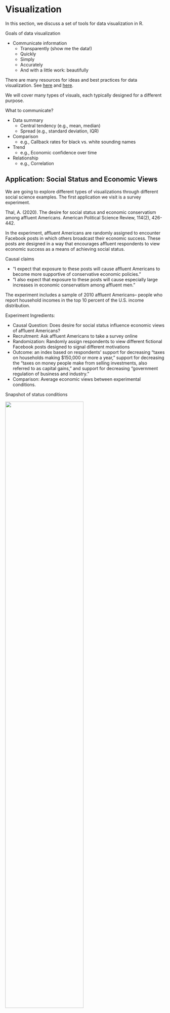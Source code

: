 # Visualization {#visualization}

In this section, we discuss a set of tools for data visualization in R.

Goals of data visualization

-   Communicate information
    -   Transparently (show me the data!)
    -   Quickly
    -   Simply
    -   Accurately
    -   And with a little work: beautifully

There are many resources for ideas and best practices for data visualization. See [here](https://www.tableau.com/learn/articles/best-data-visualization-blogs) and [here](https://serialmentor.com/dataviz/index.html).

We will cover many types of visuals, each typically designed for a different purpose.

What to communicate?

-   Data summary
    -   Central tendency (e.g., mean, median)
    -   Spread (e.g., standard deviation, IQR)
-   Comparison
    -   e.g., Callback rates for black vs. white sounding names
-   Trend
    -   e.g., Economic confidence over time
-   Relationship
    -   e.g., Correlation

## Application: Social Status and Economic Views

We are going to explore different types of visualizations through different social science examples. The first application we visit is a survey experiment.

Thal, A. (2020). The desire for social status and economic conservatism among affluent Americans. American Political Science Review, 114(2), 426-442.

In the experiment, affluent Americans are randomly assigned to encounter Facebook posts in which others broadcast their economic success. These posts are designed in a way that encourages affluent respondents to view economic success as a means of achieving social status.

Causal claims

-   "I expect that exposure to these posts will cause affluent Americans to become more supportive of conservative economic policies."
-   "I also expect that exposure to these posts will cause especially large increases in economic conservatism among affluent men."

The experiment includes a sample of 2010 affluent Americans-- people who report household incomes in the top 10 percent of the U.S. income distribution.

Experiment Ingredients:

-   Causal Question: Does desire for social status influence economic views of affluent Americans?
-   Recruitment: Ask affluent Americans to take a survey online
-   Randomization: Randomly assign respondents to view different fictional Facebook posts designed to signal different motivations
-   Outcome: an index based on respondents' support for decreasing "taxes on households making \$150,000 or more a year," support for decreasing the "taxes on money people make from selling investments, also referred to as capital gains," and support for decreasing "government regulation of business and industry."
-   Comparison: Average economic views between experimental conditions.

Snapshot of status conditions

![](images/status1.png){width="70%"}

Snapshot of Concrete and Placebo comparison conditions

![](images/status2.png){width="70%"}

**Can you put this into the potential outcomes framework?**

## Boxplots

For a video explainer of the code for boxplots and barplots, see below. The video only discusses the code. Use the notes and lecture discussion for additional context. (Via youtube, you can speed up the playback to 1.5 or 2x speed.)

{{< video src="https://www.youtube.com/watch?v=QmQr4lfrmUc" >}}

Let's load the data! Here, note that the data file is in a .RData format instead of .csv. This means that instead of using `read.csv`, we should use a function to load the data that is suitable for the .RData format. This will be `load`. That function works the following way:

```r
load("data/status.RData")
```

```r
load("status.RData")
```

After running the above code, an object will show up in your R environment.

```r
head(status)
```

The data include the following variables

-   `condition`: Placebo, Concrete, Self-Esteem, Social Approval, Conspicuous Consumption
-   `gender`: 1= male; 0= otherwise
-   `econcon`: Economic views. Numeric variable from 0 to 1, with higher values reflecting more conservative views

### Data Summary: Boxplot

Characterize the distributions of continuous numeric variables at once

-   Features: box, whiskers, outliers
-   We will supply the function with a column in our data, and the boxplot displays the distribution of that variable.

![](images/agebox.png){width="80%"}

*Figure from Will Lowe*

Here is an example of the `boxplot` using our `econcon` variable.

-   We have added a title and y-axis label to the plot through the `main` and `ylab` arguments. Play around with changing the words in those arguments.

```r
boxplot(status$econcon,
        main="Economic Views in the Survey Sample",
        ylab="Economic Views")
```

After you execute the plot code, a preview of the plot should appear in the bottom-right window of RStudio.

Boxplots are also useful for data summary across multiple distribution: `boxplot(y ~ x, data = d)`

```r
boxplot(econcon ~ condition, data=status,
        main="Economic Views by Experimental Condition",
        ylab="Economic Views",
        names = c("Placebo", "Concrete", "Conspicuous", 
                  "Self-Esteem", "Social"),
        xlab = "Experimental Condition",
        col = c("red3", rep("dodgerblue", 4)))
```

The additional arguments are just aesthetics. Play around with different settings.

-   For example, can you change the code to make the first two boxes red? Colors are supplied as a vector using the `col =` argument.
    -   To explore colors in R, run this function `colors()` in your R console.

How should we interpret these results? Does status or social approval motivation, specifically, influence economic views? What about other potential motivations?

## Barplots

Comparing frequencies (raw N), proportions, and/or means across categories

```r
valuesbar <- c(20, 30, 40, 10)

namesbar <- c("Livingston Dining \n Commons",
              "Neilson \n Dining Hall",
              "Busch \n Dining Hall",
              "Brower \n Commons")

barplot(valuesbar,
        names=namesbar,
        cex.names = .6,
        main="Hypothetical Evaluation of RU Dining",
        ylab="Percent Prefer Dining Option",
        cex.lab = .7, 
        col="red3")
```

We will use the `barplot()` function.

-   In contrast to the boxplot, the barplot function takes a vector of values that will serve as the top of the bars in the plot-- it does not summarize a variable from within the function
    -   E.g., we could supply it a set of means to plot, not a raw variable
-   Many of the other arguments are aesthetics similar to those when working with boxplot.
-   This means that barplots are pretty easy to create in R. We can supply it a short vector of any values (e.g., `valuesbar <- c(20, 30, 40, 10)`), and we could also supply it a vector of any names to label those values.
    -   For real applications, this means we could supply a barplot with the output of a `tapply()` function, a `table()` summarizing a single variable, or a set of `mean()` values we have combined into a vector using `c()`.

For example, in experiments, we may use barplots to compare the mean from the treatment group(s) $\bar{Y}(1)$ to the control $\bar{Y}(0)$ on some outcome. Let's do it!

-   First, we need the means. Let's find the conditional means of economic views.

```r
condmeans <- tapply(status$econcon, status$condition, mean)
condmeans # save as object to supply to the barplot function
```

The first input is the vector of means/proportions/frequency you want to plot.

```r
barplot(condmeans,
        ylim =  c(0,1), # y-axis dimensions
        names = c("Placebo", "Concrete", "Conspicuous", 
                  "Self-Esteem", "Social"),
        col = "black", # color of bars
        main = "Mean Economic Views by Condition", # plot title
        cex.main = .8, # size of plot title
        cex.names = .8, # size of name labels
        ylab = "Mean Views", # yaxis label
        cex.lab = .8,# size of yaxis label
        las = 1) # controls angle of axis labels
```

The remaining arguments alter the look of the plot to make it more informative.

-   How could we improve this plot to make the interpretation easier?

### Saving Plots

You can save an image of your plot as a `png()` to your working directory. Place `png()` just before your plot with a name in quotations, and then specify the dimensions. Place `dev.off()` at the bottom.

```r
png("mybarplot.png", width = 7, height = 4, res=300, units="in")
barplot(condmeans,
        ylim =  c(0,1), # y-axis dimensions
        names = c("Placebo", "Concrete", "Conspicuous", 
                  "Self-Esteem", "Social"),
        col = "black", # color of bars
        main = "Mean Economic Views by Condition", # plot title
        cex.main = .8, # size of plot title
        cex.names = .8, # size of name labels
        ylab = "Mean Views", # yaxis label
        cex.lab = .8,# size of yaxis label
        las = 1) # controls angle of axis labels
dev.off()
```

Alternatively, you can save it as an image, by going to the plot window in your RStudio environment, and clicking on Export -\> Save as Image. Here, you can save it in any file format you would like, as well as change the dimensions.

![](images/saveplot.png)

### Creating New Variables

The author theorizes that social approval, self-esteem, and conspicuous consumption are all elements of "status motivation." We could analyze the results by collapsing them into a single category called "status motivation" and compare it to the other experimental groups.

-   Create a new variable `conditionnew`
-   Code the variable into new categories based on the values in the original `condition` variable
-   Check the class of the new variable and convert if necessary
-   Verify new variable by exploring values

```r
status$conditionnew <- NA # create new variable
## Code new variable
status$conditionnew[status$condition == "Placebo"] <- "Placebo"
status$conditionnew[status$condition == "Concrete"] <- "Concrete"
status$conditionnew[status$condition == "Conspicuous Consumption" |
                     status$condition == "Self-Esteem" |  
                      status$condition == "Social Approval"] <- "Status"

# class(status$conditionnew) check the class
status$conditionnew <- as.factor(status$conditionnew) # convert
```

Recall, an alternative way to create the new variable is through an `ifelse` statement.

-   Can be read: If this relational statement is `TRUE`, I assign you A, otherwise I assign you B
-   This often works best when we change factor variables to character

```r
status$conditionnew2 <- as.character(status$condition)
status$conditionnew2 <- ifelse(status$condition == "Conspicuous Consumption" |
                     status$condition == "Self-Esteem" |  
                      status$condition == "Social Approval", 
                     "Status", status$conditionnew2)
status$conditionnew2 <- as.factor(status$conditionnew2)
table(status$conditionnew2)
```

Note: Barplots don't have to display means. We could also display frequencies. For example, let's make a plot of the number of people in each condition using our new variable.

```r
freqobs <- table(status$conditionnew)


barplot(freqobs,
        ylim = c(0, 1200),
        col = "black", # color of bars
        main = "Number of People per Condition", # plot title
        cex.main = .8, # size of plot title
        cex.names = .8, # size of name labels
        ylab = "N of Observations", # yaxis label
        cex.lab = .8,# size of yaxis label
        las = 1) # controls angle of axis labels
```

## Application: Changing Minds on Gay Marriage

We now turn to a study that asks the question

-   Research Question Can we effectively persuade people to change their minds?
    -   *Contact Hypothesis*: outgroup hostility diminishes through extended positive contact

The authors conduct two randomized control trials in Los Angeles

-   *Target population*: voters in Los Angeles
-   *Recruitment*: select people from a registered voter list
-   *Randomized treatment conditions*:
    -   Canvassers have a conversation about same-sex marriage vs.
    -   Recycling scripts (placebo)
    -   Control group: no canvassing
-   *Outcome measures*:
    -   Feeling towards gay couples (survey responses over multiple waves)
-   *Comparison*
    -   Compare average change in feelings between treatment conditions

Let's load the data. Data available through QSS. See QSS Chapter 2 for additional discussion.

-   `study`: Which study is the data from (`1` = Study1, `2` = Study2)
-   `treatment`: Five possible treatment assignment options
-   `therm1`: Survey thermometer rating of feeling towards gay couples in waves 1 (0--100) (asked before people were canvassed)
-   `therm2`: Survey thermometer rating of feeling towards gay couples in waves 2 (0--100) (asked after people were canvassed)

```r
marriage <- read.csv("data/gayreshaped.csv", stringsAsFactors = T)
```

```r
marriage <- read.csv("gayreshaped.csv", stringsAsFactors = T)
```

```r
## How many rows and columns
dim(marriage)

## How many observations in each treatment group, in each study
table(marriage$treatment, marriage$study)
```

For a video explainer of the code for the barplot, scatter plot and histogram created with this application, see below. The video only discusses the code. Use the notes and lecture discussion for additional context. (Via youtube, you can speed up the playback to 1.5 or 2x speed.)

{{< video src="https://www.youtube.com/watch?v=ukexpAulAAk" >}}

Let's focus on study 1 only.

```r
marriage1 <- subset(marriage, study ==  1)
```

We have to do some work to prepare our outcome and treatment conditions.

In experiments, we compare the mean from the treatment group(s) $\bar{Y}(1)$ to the control $\bar{Y}(0)$ on some outcome

-   Here are outcome is Change in Support for gay couples: Wave 2 - Wave 1 feeling thermometer scores

```r
marriage1$outcome <- marriage1$therm2 - marriage1$therm1
```

### Recall: Creating new variables

Let's create a new variable `treatmentnew` that collapses the two Recycling and Same-Sex marriage conditions.

```r
marriage1$treatmentnew <- NA
marriage1$treatmentnew[marriage1$treatment == "No Contact"] <- "No Contact"
marriage1$treatmentnew[marriage1$treatment == "Recycling Script by Gay Canvasser" |
                         marriage1$treatment == 
                         "Recycling Script by Straight Canvasser"] <- "Recycling"
marriage1$treatmentnew[marriage1$treatment == "Same-Sex Marriage Script by Gay Canvasser" |
                         marriage1$treatment ==
                         "Same-Sex Marriage Script by Straight Canvasser"] <- "Marriage"
marriage1$treatmentnew <- as.factor(marriage1$treatmentnew)

table(marriage1$treatmentnew)
```

### Recall: Using ifelse to create new variable

An alternative way we could create a variable is to use `ifelse`

Let's try another way using the `ifelse` command.

-   Can be read: If this relational statement is `TRUE`, I assign you A (in this case "No Contact"), otherwise (`ifelse()`)
-   if this alternative relational statement is `TRUE`, I assign you B (in this case "Recycling"), otherwise (`ifelse()`)
-   if this alternative relational statement is `TRUE`, I assign you C (in this case "Marriage"), otherwise
-   If all of those were `FALSE` I assign you D (in this case an `NA`)

```r
marriage1$treatmentnew2 <- ifelse(marriage1$treatment == "No Contact", "No Contact",
                                  ifelse(marriage1$treatment == 
                                           "Recycling Script by Gay Canvasser" |
                                           marriage1$treatment ==  
                                           "Recycling Script by Straight Canvasser",  
                                         "Recycling",
                                    ifelse(marriage1$treatment ==
                                        "Same-Sex Marriage Script by Gay Canvasser" |  
                                            marriage1$treatment ==
                                        "Same-Sex Marriage Script by Straight Canvasser",
                                        "Marriage", 
                                        NA)))
marriage1$treatmentnew2 <- as.factor(marriage1$treatmentnew2)
```

### Calculating the Average Treatment Effect

We now have our outcome and our treatment conditions. In an experiment, we want to look at the difference in means between conditions. Let's calculate the means.

```r
outs <- tapply(marriage1$outcome, marriage1$treatmentnew, mean, na.rm=T)
```

Note: Sometimes data include missing cells. In R, these have an `NA`. To ignore these when calculating a mean, we add `na.rm = T` to the `mean()` or `tapply()` functions.

### Visualize means in a barplot

Let's also add a line at 0 using `abline()`

```r
barplot(outs,
        col="black",
        ylim =  c(-2, 2), # y-axis dimensions
        border = NA, # removes bar borders
        main = "Change in FT W2-W1 by Type of Treatment", # plot title
        cex.main = .8, # size of plot title
        ylab = "Mean Change in FT W2-W1", # yaxis label
        cex.lab = .8,# size of yaxis label
        las = 1) # controls angle of axis labels
abline(h=0, lty=2, col = "red", lwd=2) # adds horizontal line at 0 with dashes 

```

How should we interpret these results?

-   In the Marriage condition, it looks like on average, views toward gay couples became warmer (the bar is positive) after the conversations with canvassers about same-sex marriage.
-   In contrast, the views of people in the Recycling or No Contact conditions did not change much and if anything, became slightly colder.
-   Comparing between these bars, then, it seems like there is an "average treatment effect" given that the change in the Marriage condition was different from the Recycling an No Contact control groups.

## Scatterplots

It turns out that study was completely fabricated, and the article was eventually [retracted](https://www.newyorker.com/science/maria-konnikova/how-a-gay-marriage-study-went-wrong).

How did people know? Well a team of researchers became suspicious based on exploratory analyses they conducted with the data. Let's do a few of these to learn about scatterplots and histograms.

Scatter plots show the relationship between two numeric variables.

A common way to describe and quantify a relationship is through correlation.

-   Correlation: When $x$ changes, $y$ also changes by a fixed proportion
    -   Asks: If you are a certain degree above the mean of $x$, are you similarly that much above the mean of $y$?
    -   Positive correlation: data cloud slopes up;
    -   Negative correlation: data cloud slopes down;
    -   High positive or negative correlation: data cluster tightly around a sloped line
    -   Not affected by changes of scale: cm vs. inch, etc.

Range of Correlation is between $-1$ and $1$

-   Look at the graphs below for examples of high and low positive and negative correlations.

![From *R for Dummies*](images/corrdummies.png){width="60%"}

The `plot()` function in R works using x and y coordinates.

-   We have to tell R precisely at which x- and y- coordinates to place points (e.g., place a point at `x=20` and `y=40`)
-   In practice, we will generally supply R with a vector of x-coordindates and a vector of corresponding y-coordinates.

To illustrate a scatterplot, we will examine the relationship between the Wave 1 and Wave 2 feeling thermometer scores in the field experiment, for just the control "No Contact" condition.

```r
## Subset data to look at control only
controlonly <- subset(marriage1, treatment == "No Contact")
```

In the `plot()`, we supply the x and y vectors.

-   `xlim` and `ylim` specify the range of the x and y axis.
-   `pch` is the point type. You can play around with that number to view different plot types

```r
plot(x=controlonly$therm1, y=controlonly$therm2, 
     main = "Relationship between W1 and  W2",
     xlab = "Wave 1", xlim = c(0, 100),
     ylab = "Wave 2", ylim = c(0, 100),
     pch = 20)
```

The correlation looks extremely high! It is positively sloped and tightly clustered.

In fact, if we use R's function to quantify a correlation between two variables, we will see it is a correlation above .99, very close to the maximum value.

-   By default, R calculate the "pearson" correlation coefficient, a number that will be between -1 and 1. It represents the strength of the linear association between two variables.

```r
## use = "pairwise" means to use all observations where neither variable has missing NA data
cor(marriage1$therm1, marriage1$therm2, use = "pairwise")
```

This high correlation was unusual for this type of data.

-   Feeling thermometers suffer from low reliability. How a person answers the question at one point in time (perhaps 83) in Wave 1 often differs from the numbers they say when asked again at a future point in time in Wave 2. A person's responses often aren't that stable.
-   Because there was such a high correlation, it suggested that the data might not have been generated by real human responses

## Histograms

The researchers later discovered the Wave 1 data was suspiciously correlated with an existing survey: 2012 CCAP.

-   They believe the researcher likely used CCAP for Wave 1 - used survey responses from real humans that took a real survey -- but not the humans that the researcher claimed to interview in the experiment.
-   Then the researcher generated the Wave 2 data by adding random noise to the Wave 1 data
-   Part of why they believe this has to do with a histogram plot they generated to compare Waves 1 and 2

A histogram is a useful plot for summarizing the distribution of a single variable.

-   It shows the frequency of observations (e.g., the number of survey respondents) who give an answer within a particular interval of numeric values

Because a histogram is a single variable summary, we just supply R with the numeric variable we want to summarize.

-   The new argument here `breaks` tells R how many of the individual rectangles we want. You can play around with that number to see how the plot changes.

```r
hist(x=controlonly$therm1, breaks=50,
     main = "W1 Histogram", ylim = c(0,1000))
hist(x=controlonly$therm2,breaks=50,
     main = "W2 Histogram", ylim = c(0,1000))  
```

The researchers noticed that the heaping patterns were different between Wave 1 and Wave 2.

-   When real humans answer these types of feeling thermometer questions, we often see heaping (tall spikes) at values of 0, 50, and 100. Humans tend to gravitate toward those nice round numbers to anchor their responses. In addition, often researchers might recode people with missing responses (people who skip a question), as having a score of 50, increasing the number at that point.
    -   Wave 1 has a lot of this heaping-- look at the higher bars around 0, 50, and 100, suggesting a lot of survey respondents gave those answers.
    -   However, Wave 2 has less heaping, particularly at 50. This suggested to the researchers that the Wave 2 data were likely generated by a computer and not real humans

### Happy research ending

While the original article was retracted

-   Researchers who found irregularities received funding to conduct similar studies with real data this time
-   Multiple publications suggest the canvassing approach was effective:
    -   Broockman and Kalla. 2016. "Durably reducing transphobia: A field experiment on door-to-door canvassing" Science 352 no. 6282.
    -   Broockman and Kalla. 2020. "Reducing exclusionary attitudes through interpersonal conversation: evidence from three field experiments." American Political Science Review
    -   Kalla and Broockman. 2021. "Which narrative strategies durably reduce prejudice? Evidence from field and survey experiments supporting the efficacy of perspective-getting." American Journal of Political Science. Forthcoming.

## Line Plots

In this application, we will create a line plot in R. Line plots are built very similarly to scatterplots. We provide R an input of values for the x-axis and corresponding values on the y-axis.

For example, if we wanted to plot the US life expectancy for the past few years from 2018-2021, we could do the following based on data from the National Center for Health Statistics:

```r
years <- c(2018, 2019, 2020, 2021)
yvalues <- c(78.7, 78.8, 77, 76.1)

## Key to making this a line plot is type="l"
plot(x=years,
     y=yvalues,
     type="l",
     main="US Life Expectancy by year",
     xlab = "Year",
     ylab = "Life Expectancy at birth",
     las=2 ) # orientation of axis labels
```

```r
## Alternate approach is to customize axis
plot(x=1:4,
     y=yvalues,
     type="l",
     main="US Life Expectancy by year",
     xlab = "Year",
     ylab = "Life Expectancy at birth",
     las=2, # orientation of axis labels
     xaxt="n") # remove original axis
axis(1, at=1:4, labels = years) # label points only at relevant ticks
```

The two vectors of values may come from variables in your data or may come from calculations you make using those variables.

Let's do a more complex example and break this down step by step.

## Application: Trends during COVID

Since the onset of the pandemic in 2020, researchers have evaluated attitudinal and behavioral responses to policy changes, political messages, and COVID case/hospitalization/death rates.

-   Survey data on attitudes and self-reported behavior
-   Health care provider administrative data
-   Mobile phone data to track locations
-   Social media data to track attitudes and mobility

***Example: Using Survey data from over 1.1 million responses*** to measure concern about the coronavirus over time.

-   Clinton, Joshua, et al. "[Partisan pandemic: How partisanship and public health concerns affect individuals' social mobility during COVID-19](https://www.science.org/doi/10.1126/sciadv.abd7204)." Science advances 7.2 (2021): eabd7204.

![](images/covidsurvey.png)

***Example: Using the geotracking data of 15 million smartphones*** per day to compute percentage reduction in general movement and visiting non-essential services relative to before COVID-19 (before March 9).

-   Gollwitzer, Anton, et al. "[Partisan differences in physical distancing are linked to health outcomes during the COVID-19 pandemic](https://www.nature.com/articles/s41562-020-00977-7)." Nature human behaviour 4.11 (2020): 1186-1197.

![](images/covidphone.png)

***Example: Using Twitter geolocation data*** to track how much movement users have by looking at the distances from all locations where a given user has tweeted.

-   Paiheng Xu, Mark Dredze, David A Broniatowski. "[The Twitter Social Mobility Index: Measuring Social Distancing Practices from Geolocated Tweets](https://socialmobility.covid19dataresources.org/)." Journal of Medical Internet Research (JMIR), 2020.

![](images/covidtwitter.png)

We will use the Twitter social mobility index to study how the movement of geo-located Twitter users changed from 2019 into April 2022.

-   We will compare this movement for users located in the Northeast vs. South

Each row of the dataset represents a week of the year. Each column represents a particular geography for which social mobility was calculated by the researchers.

-   `Dates` indicates the date
-   `Northeast`: social mobility data for those in the northeast of the U.S.
-   `South`: social mobility data for those in the south of the U.S.

```r
## Load the data from the author Mark Dredze's website
covid <- read.csv("https://raw.githubusercontent.com/mdredze/covid19_social_mobility.github.io/master/data/longitudinal_compiled.csv")
```

Just like we have encountered numeric, factor, and character variables, R also has the ability to treat variables specifically as dates. We will want R to treat the date variable we read in as a date, and not as raw text or some other variable type. To do this, we will use the `as.Date` function.

```r
## Date variable original format and class
head(covid$Dates)
class(covid$Dates)

## Convert to class Date
covid$Dates <- as.Date(covid$Date)
head(covid$Dates)
class(covid$Dates)
```

The researchers continue to add to these data. Let's look at the portion of data from 2019 to April 2022.

-   Note the use of `as.Date` again to make sure R knows our text should be treated as a date
-   Note the use of the greater than or equal to `>=` and less than or equal signs `<=` to specify which rows we want to keep in the data. We want rows that are in dates after January 1, 2019 and (`&`) on or before April 25, 2022.

```r
covidsub <- subset(covid, Dates >= as.Date("2019-01-01") &
                     Dates <= as.Date("2022-04-25"))
```

These data are collected by week. That is very detailed. While that may be useful, let us create another variable that contains just the month and year, which will allow us to calculate the average per month. With a date variable, we can use the `format` function to change the format to just year and month.

```r
covidsub$monthyear <- format(covidsub$Dates, "%Y-%m")
range(covidsub$monthyear)
```

Where we are going ...

```r
mobilitybymonthNE <- tapply(covidsub$Northeast, covidsub$monthyear, mean,
                          na.rm=T)

mobilitybymonthSO <- tapply(covidsub$South, covidsub$monthyear, mean,
                          na.rm=T)

plot(x=1:length(mobilitybymonthNE),y=mobilitybymonthNE,
     type="l", pch=15,
     main="Avg. Social Mobility by Month and Region",
     ylab="Twitter Social Mobility Index",
     xlab="",
     ylim = c(0, 80), las=1,
     lwd=2,
     bty="n",
     xaxt="n")
lines(x=1:length(mobilitybymonthSO),y=mobilitybymonthSO, col="red3", lwd=2)
axis(1, at = 1:length(mobilitybymonthNE), 
     labels= names(mobilitybymonthNE), 
     las=2, cex.axis=.7)
legend("bottomleft",  col=c("red3", "black"), 
       c("South", "Northeast"), cex = .7, lty=1,lwd=2,
       bty="n")
```

Starting from the bottom ...

-   Let's first create a scatterplot by providing R with our two variables
-   In a trend/line plot, we want each month on the x-axis
-   We want our outcome on the y-axis, in this case, average social mobility by month
-   Ultimately we will want to compare the Northeast with the South. We will plot one line at a time, starting with the Northeast

We first need to find the average by month. Recall our `tapply()` function.

```r
mobilitybymonthNE <- tapply(covidsub$Northeast, covidsub$monthyear, mean,
                          na.rm=T)

mobilitybymonthSO <- tapply(covidsub$South, covidsub$monthyear, mean,
                          na.rm=T)
```

Let's look at the output for the Northeast. Each value is what we ultimately want on the y-axis-- the average social mobility in a given month.

```r
mobilitybymonthNE
```

We want to plot them each at their own point on the x-axis, from the first month to the last month. We can start by creating a vector of the same length as we have months:

```r
1:length(mobilitybymonthNE)
```

These become our two inputs in the plot.

```r
plot(x=1:length(mobilitybymonthNE),
     y=mobilitybymonthNE, pch=16) # pch is point type
```

We now transform it to a line by specifying `type="l"`

-   By default, R creates a plot with `type=p` for points. R also has `type=b` which has both a line and points.

```r
plot(x=1:length(mobilitybymonthNE),
     y=mobilitybymonthNE, type="l") # makes it a line
```

Let us change the aesthetics a bit by adding labels and removing the border with `bty="n"`.

```r
plot(x=1:length(mobilitybymonthNE),
     y=mobilitybymonthNE,
     type="l", 
     main="Social Mobility by Month and Region",
     ylab="Twitter Social Mobility Index",
     xlab="",
     ylim = c(0, 80), # y-axis limits
     las=1, # orientation of axis labels
     lwd=2, # line width
     bty="n") # removes border
```

Let's add a comparison line with the `lines()` function to look at trends for the south.

-   Note that this is outside of the `plot()` function, but the inputs are very similar. We supply a set of x and y coordindates.

```r
plot(x=1:length(mobilitybymonthNE),
     y=mobilitybymonthNE,
     type="l", 
     main="Social Mobility by Month and Region",
     ylab="Twitter Social Mobility Index",
     xlab="",
     ylim = c(0, 80), # y-axis limits
     las=1, # orientation of axis labels
     lwd=2, # line width
     bty="n") # removes border
## Add line to the plot 
lines(x=1:length(mobilitybymonthSO),
     y=mobilitybymonthSO, col="red3", lwd=2)
```

Let's create our own axis for the plot to add detail. To do this, we add `xaxt` to the `plot` function and then use `axis()` below the function.

The labels we will add are the actual months in the data. These happen to be the labels or `names` of our vectors:

```r
names(mobilitybymonthNE)
```

```r
plot(x=1:length(mobilitybymonthNE),
     y=mobilitybymonthNE,
     type="l", 
     main="Social Mobility by Month and Region",
     ylab="Twitter Social Mobility Index",
     xlab="",
     ylim = c(0, 80),
     las=1, 
     lwd=2, 
     bty="n",
     xaxt="n") # removes original x-axis
## Add line to the plot 
lines(x=1:length(mobilitybymonthSO),
     y=mobilitybymonthSO, col="red3", lwd=2)
## add the axis the "1" means x-axis. A "2" would create a y-axis
axis(1, at = 1:length(mobilitybymonthNE), 
     labels=names(mobilitybymonthNE), las=2)
```

Finally, let's add a `legend()`. Now we're here!

```r
plot(x=1:length(mobilitybymonthNE),
     y=mobilitybymonthNE,
     type="l", 
     main="Social Mobility by Month and Region",
     ylab="Twitter Social Mobility Index",
     xlab="",
     ylim = c(0, 80),
     las=1, 
     lwd=2, 
     bty="n",
     xaxt="n") # removes original x-axis
## Add line to the plot 
lines(x=1:length(mobilitybymonthSO),
     y=mobilitybymonthSO, col="red3", lwd=2)
## add the axis the "1" means x-axis. A "2" would create a y-axis
axis(1, at = 1:length(mobilitybymonthNE), 
     labels=names(mobilitybymonthNE), las=2)

## Add legend, "bottomleft" indicates where on the plot to locate it
## Could use "topright" instead, for example
legend("bottomleft",  col=c("red3", "black"), 
       c("South", "Northeast"), 
       cex = .7, # size of legend
       lwd=2,
       bty="n")
```

## Causal claims from before vs. after comparisons

***What types of research questions could these trends generate?***

```r
plot(x=1:length(mobilitybymonthNE),
     y=mobilitybymonthNE,
     type="l", 
     main="Social Mobility by Month and Region",
     ylab="Twitter Social Mobility Index",
     xlab="",
     ylim = c(0, 80),
     las=1, 
     lwd=2, 
     bty="n",
     xaxt="n") # removes original x-axis
## Add line to the plot 
lines(x=1:length(mobilitybymonthSO),
     y=mobilitybymonthSO, col="red3", lwd=2)
## add the axis the "1" means x-axis. A "2" would create a y-axis
axis(1, at = 1:length(mobilitybymonthNE), 
     labels=names(mobilitybymonthNE), las=2)
## Add legend, "bottomleft" indicates where on the plot to locate it
## Could use "topright" instead, for example
legend("bottomleft",  col=c("red3", "black"), 
       c("South", "Northeast"), 
       cex = .7, # size of legend
       lwd=2,
       bty="n")
```

What would you want to know about how movement has changed since the start of COVID?

-   We will do an initial exploration to reveal some of the difficulties with making causal claims when we do not have the luxury of conducting an experiment. This discussion will continue in the next section.

One thing that becomes apparent in the trend data is that mobility decreased substantially after March of 2020. As many of us know all too well, that corresponds to shortly after the onset of the pandemic in the United States.

With that said, we may ask

-   What specifically caused the sudden decrease in mobility?
    -   Did the announcement of federal guidelines to "slow the spread" have a causal effect on mobility?
    -   Did the rise in COVID cases during that time have a causal effect on mobility?
    -   Did gubernatorial actions at the state level cause mobility to decrease?

For each of these questions, we could implement the potential outcomes framework.

-   For example, we want to compare mobility ($Y$) in the state of the world where a governor has announced social distancing and stay-at-home restrictions ($Y(1)_{governor}$) to mobility in a state of the world where the governor has not announced those restrictions ($Y(0)_{governor}$), holding everything else the same. Here we run into two problems.
    -   Our friend, the fundamental problem of causal inference. We only get to observe one state of the world for any particular governor.
    -   It would be hard to turn this into an experiment. We cannot go back in time and ask governors to come together for a field experiment that randomly assigns which states get restrictions and which do not.
        -   While there is variation-- not all states had restrictions, this was not random.
-   Likewise, if we wanted to compare mobility ($Y$) in the state of the world where the federal government has announced social distancing and stay-at-home restrictions ($Y(1)_{president}$) to mobility in a state of the world where the president has not announced those restrictions ($Y(0)_{president}$), holding everything else the same. Here we run into the same two problems.
    -   The fundamental problem of causal inference. We only get to observe one state of the world at any given point in time.
    -   It may be hard to generate an experiment that simulates the idea of these two states of the world.

So what can we do?

-   Researchers try to form comparison groups, in a strategic way, with the data they have (i.e., "observational" or "non-experimental" data).
-   Because they cannot randomly assign two different experiences of the world, instead they choose two cases or two groups of cases that
    -   Seem extremely similar except
    -   One has the treatment of interest, and one does not

**Example: Before vs. After Comparison**

Let's examine social mobility just before vs. just after the federal announcement of social distancing guidelines to stop the spread of COVID-19.

-   To do so, we will draw a vertical line at March 2020
    -   Note we use `abline(v=)` to indicate a vertical line at a location to cross the x-axis

This is the 15th entry in our vector, which means at point 15 on the x-axis.

```r
mobilitybymonthNE["2020-03"]
mobilitybymonthNE[15]
```

-   We will also add text to inform views what that line represents
    -   Note we use `text(x= , y=, labels)` to indicate where to put text

```r
plot(x=1:length(mobilitybymonthNE),
     y=mobilitybymonthNE,
     type="l", 
     main="Social Mobility by Month and Region",
     ylab="Twitter Social Mobility Index",
     xlab="",
     ylim = c(0, 80),
     las=1, 
     lwd=2, 
     bty="n",
     xaxt="n") # removes original x-axis
## Add line to the plot 
lines(x=1:length(mobilitybymonthSO),
     y=mobilitybymonthSO, col="red3", lwd=2)

## add the axis the "1" means x-axis. A "2" would create a y-axis
axis(1, at = 1:length(mobilitybymonthNE), 
     labels=names(mobilitybymonthNE), las=2)
## add dashed blue vertical line
abline(v=15, lty=2, col="dodgerblue", lwd=1.5)

## add text near the line
## the \n breaks the text into different lines
text(x=15, y=65, labels = "Federal \n Announcement", cex=.6)
```

We see mobility does appear to be lower after the announcement relative to before the announcement. Is this causal?

-   Assumption: We would want to be able to argue that social mobility in the weeks following the announcement (after time period) would look similar to social mobility in the weeks prior to the announcement (before period) **if not for the federal announcement**
    -   That the before vs. after time periods would be similar in any meaningful way if not for the presence of the treatment in the after period.

Does this seem like a plausible argument? Could other things (confounders) occurring around the time of the federal announcement also have caused the steep decline in social mobility?

-   If we think something else happened around the same time that might have caused mobility to go down anyway, then we may be doubtful that this is a *causal* effect.

We will continue to discuss similar causal designs in the next section.

## Visual tips and tricks

Recall we said the goals of visualization are to communicate information

-   Transparently (show me the data!)
-   Quickly
-   Simply
-   Accurately
-   And with a little work: beautifully

What NOT to communicate?

![](images/honestrunway.jpeg){width="70%"}

Claus Wilke provides an overview of rules of thumb to fall when creating a data visualization on the Serial Mentor [website](https://serialmentor.com/dataviz/).

An example is below

![](images/ugbadwrong.png)

Overall, the best thing to do is to look at your visual from a consumer's [point of view](https://www.youtube.com/watch?v=nQJEp-k-ogs&ab_channel=ArianaGrandeVevo). You want your visuals to be intuitive enough for a viewer to be able to interpret it without too much help from you or explanatory text elsewhere in a paper or presentation. Our goal is to help consumers of our data understand the main takeaways of our research easily and accurately.

-   We want to make sure our visuals always have informative labels that a lay person can understand (instead of technical variable names, we can use plain language)
    -   We may need to add a legend or additional text to a visual to help with this
-   We want to choose colors to convey information. We want to avoid colors that are hard to see or might distract consumers.
-   The axis dimensions should not be misleading. If the goal is to compare two or more plots to each other, we would want them to have similar axes, for example.

## Common R plotting functions and arguments

Here is a refresher of several of the functions and arguments we have come across.

Create a plot

-   `plot()`: for scatterplots and trend plots
-   `barplot()`: for barplot comparisons across categories
-   `boxplot()`: boxplot for summaries of numeric variables
-   `hist()`: for histogram summaries of a single numeric variable

Aesthetic arguments within a plot

-   `main =`: Specifies the main title of the plot. Supply text (e.g., `main = "my title"`)
-   `ylab =`: Specifies the title of the y-axis. Supply text (e.g., `ylab = "Mean of variable"`)
-   `xlab =`: Specifies the title of the x-axis. Supply text (e.g., `xlab = "X variable name"`)
-   `ylim =`: Specifies the range of the y-axis. Supply vector of two numbers (e.g., `ylim = c(0, 100)`)
-   `xlim =`: Specifies the range of the x-axis. Supply vector of two numbers (e.g., `xlim = c(0, 100)`)
-   `bty="n"`: Removes the border box around the plot
-   `cex`, `cex.main`, `cex.names`, `cex.lab`, `cex.axis`: Changes the size of different elements of a plot. Default is 1, so a value of .8 would be smaller than default, and 1.2 would be bigger than normal.
-   `type =`: Specifies the type of plot (e.g., `type="l"` is a line plot, `type="b"` is a plot with points and lines connecting them)
-   `lwd=`: Specifies the width of a line on a plot. Default is 1. E.g., `lwd=3` makes a line much thicker
-   `pch=`: Specifies the point type. E.g., `pch=15`
-   `lty=`: Specifies the line type. E.g., `lty=2` is a dashed line
-   `col=`: Specifies the color of the central element of the plot. Can take a single color or vector of colors. Use `colors()` in the console to see all R colors.
-   `names`: Specifies a set of labels in a barplot

Ways to annotate a plot (generally added below the initial plotting function)

-   `abline()`: Adds a line to the plot at a particular point on the x- or y- intercept, either horizontal, vertical, or of a particular slope
    -   Example: Adding a horizontal line at a particular at a y value of 2 `abline(h=2)`
    -   Example: Adding a vertical line at a particular at a x value of 2 `abline(v=2)`
-   `lines(x=, y=)`: Adds a line connecting pairs of x- and y-coordinates. We used this to add the South line to the social mobility plot.
-   `axis()`: Used to replace the default x- or y- axis that R will create with a customized axis
    -   To create an original y-axis, use `axis(2, vectorofvalues, labels)` and specify `yaxt="n"` inside the plotting function to remove the original y-axis.
    -   To create an original x-axis, use `axis(1, vectorofvalues, labels)` and specify `xaxt="n"` inside the plotting function to remove the original x-axis.
-   `legend()`: Adds a legend to a plot. Can specify the location as the first argument (e.g., `"bottomleft"` or `"topright"`)
-   `text()`: Adds text to a plot at specific x- and y- locations. (E.g., `text(x=3, y=4, "Here is a point"`). The x and y arguments can be single numbers or a vector of numbers. x and y need to be the same length.
-   `points()`: Adds points to a plot at specific x- and y- locations. Inputs are much like `plot`

## A note on `ggplot`

R has a number of open-source packages that people can use to expand the set of capabilities for visualization and analysis. These can be installed through RStudio. We will look at one of these packages: `ggplot2`.

***Using ggplot will be extra-credit at this point in the course. We may return to it later in the semester as part of the main curriculum. Reviewing this section of the notes is optional.***

The "gg" in ggplot2 stands for the "Grammar of Graphics." This program provides another framework for creating figures in R. According to Hadley Wickham, "ggplot2 provides beautiful, hassle-free plots that take care of fiddly details like drawing legends."

Practically speaking, `ggplot()` is another tool to plot the same types of figures we have been making in class. Some people prefer `ggplot2` because they find the logic of building figures more intuitive using this framework and/or more aesthetically pleasing. However, both `ggplot()` and the plots we have been making in class can accomplish the same ultimate goals of data visualization-- to communicate information transparently, quickly, accurately, simply, and beautifully. Which types of plots you may prefer is up to your own taste.

Think of packages like apps on a smartphone.

-   If RStudio is our smartphone, we install a package like you install an app on the phone. You only have to do this once, though occasionally you may want or need to update the installation to a new version.

```r
## Run this line in your R console
install.packages("ggplot2")
```

-   On a smartphone, every time you want to use an app after you have installed it, you have to open the app. Similarly, every time we want to open a package in RStudio, we have to open it by using the `library()` command

```r
## Add and run this line in your R script, above the code where you will use functions from the package
library(ggplot2)
```

The main plotting function in `ggplot2` is the `ggplot()` function. It will give you access to barplots, boxplots, scatterplots, histograms, etc.

-   The syntax within this package is a little different from the base R plotting functions. We will investigate below. For now, here is an example of using `ggplot` to create a boxplot using the experiment on social status from earlier in this section.

```r
ggplot(data=status, mapping = aes(x=condition, y=econcon)) +
  geom_boxplot()
```

The three primary components of a ggplot() are a dataframe (`data =`), a set of mapping aesthetics (`aes()`), and `geoms` (e.g., geom boxplot, geom bar, geom point, geom line, etc.).

-   The function `ggplot()` first takes a dataframe that includes the values you would like to plot (e.g., `data = status`).
-   The aesthetics then include the variable names that you want to plot on the x and y axis (e.g., `aes(x=condition, y=econcon)`)
    -   Additional mapping aesthetics can be specified. For example, a third variable (or a repeat of a previous variable) can also be specified (e.g., `fill =`, `colour =`, `shape =`), which acts as a grouping variable. If this is specified, `ggplot()` will create a corresponding legend for the plot and will color/make different shapes for different groups within this third variable (See the boxplot below for an example of grouping by condition).
-   After closing out the first `ggplot()` parentheses, you then annotate the plot by adding (`+`) a geometric layer. This is essentially where you specify the type of plot (though it is possible to have multiple geometric layers).
-   Just like with the other plotting functions in R, you can also specify a number of other arguments to make your plot more informative and aesthetically pleasing. Here, you do this by adding (`+`) additional arguments. See examples below (e.g., `ggtitle`, `xlab`, `ylab` for titles, `ylim` for y-axis limits, etc.)
-   Likewise, just like with the other plotting functions, you can save your plots as a pdf or png. To do so here, you include the line `ggsave()` just below your plot.

There are many more possibilities for plotting with `ggplot()`, but these should get you started. For additional resources on all that is gg, I recommend the [R Graphics Cookbook](https://%20r-graphics.org/).

Here is a second version of the boxplot with more aesthetics specified.

-   We will color in the boxes based on the collapsed condition variable.

```r
ggplot(data=status, mapping = aes(x=condition, y=econcon, fill=conditionnew)) +
  ## Specifies plot type. E.g., also have geom_point(), geom_bar()
  geom_boxplot()+
  ## Note many arguments are similar to other R functions but the syntax is a little different
  ggtitle("Economic Views by Experimental Condition")+
  ylab("Economic Views")+
  xlab("Experimental Condition")+
  ylim(0,1)+
  ## Changes the overall theme (i.e., color scheme, borders, etc.)
  theme_bw()+
  theme(legend.position="bottom")
ggsave("myboxplot.pdf", width=7, height=5)

```

Here is an example of a histogram from the application on views toward gay couples.

```r
ggplot(controlonly, aes(x=therm1)) +
  geom_histogram(binwidth = 1) +
  ggtitle("W1 Histogram") +
  theme_minimal()
```

Instead of displaying multiple categories through different shapes or colors, we could also create multiple mini plots instead. This is done through `facet`. Let's look at a histogram for each condition for the thermometers in wave 2.

```r
ggplot(marriage1, aes(x=therm2)) +
  geom_histogram(binwidth = 1) +
  ggtitle("W2 Histogram by Condition") +
  xlab("Feeling Thermometer Wave 2")+
  theme_bw()+
  facet_wrap(~treatmentnew)
```

We can similarly create a scatter and line plot. Let's use the social mobility data. Here we see `geom_point` and `geom_line`.

```r
## Scatterplot
ggplot(covidsub, aes(x=Dates, y=avg_USA)) +
  geom_point() +
  ggtitle("Average Social Mobility in US") +
  xlab("Date")+
  ylab("Avg Social Mobility")

## Line plot
ggplot(covidsub, aes(x=Dates, y=avg_USA)) +
  geom_line() +
  ggtitle("Average Social Mobility in US") +
  xlab("Date")+
  ylab("Avg Social Mobility")
```
